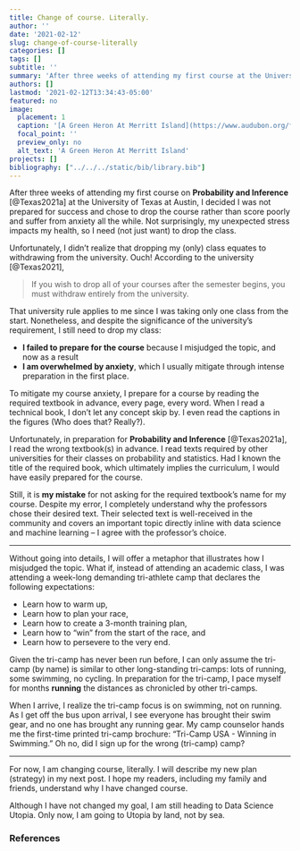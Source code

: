 ```yaml
---
title: Change of course. Literally.
author: ''
date: '2021-02-12'
slug: change-of-course-literally
categories: []
tags: []
subtitle: ''
summary: 'After three weeks of attending my first course at the University of Texas at Austin, I decided I was not prepared for success and chose to drop the course rather than score poorly and suffer from anxiety all the while.'
authors: []
lastmod: '2021-02-12T13:34:43-05:00'
featured: no
image:
  placement: 1
  caption: '[A Green Heron At Merritt Island](https://www.audubon.org/field-guide/bird/green-heron) by C Railey is licensed under [CC BY 4.0](https://creativecommons.org/licenses/by/4.0/)'
  focal_point: ''
  preview_only: no
  alt_text: 'A Green Heron At Merritt Island'
projects: []
bibliography: ["../../../static/bib/library.bib"]
---
```

After three weeks of attending my first course on **Probability and Inference** [@Texas2021a] at the University of Texas at Austin, I decided I was not prepared for success and chose to drop the course rather than score poorly and suffer from anxiety all the while. Not surprisingly, my unexpected stress impacts my health, so I need (not just want) to drop the class.

Unfortunately, I didn't realize that dropping my (only) class equates to withdrawing from the university. Ouch! According to the university [@Texas2021],  

> If you wish to drop all of your courses after the semester begins, you must withdraw entirely from the university. 

That university rule applies to me since I was taking only one class from the start. Nonetheless, and despite the significance of the university's requirement, I still need to drop my class:

- **I failed to prepare for the course** because I misjudged the topic, and now as a result
- **I am overwhelmed by anxiety**, which I usually mitigate through intense preparation in the first place.  

To mitigate my course anxiety, I prepare for a course by reading the required textbook in advance, every page, every word. When I read a technical book, I don't let any concept skip by. I even read the captions in the figures (Who does that? Really?).

Unfortunately, in preparation for **Probability and Inference** [@Texas2021a], I read the wrong textbook(s) in advance. I read texts required by other universities for their classes on probability and statistics. Had I known the title of the required book, which ultimately implies the curriculum, I would have easily prepared for the course. 

Still, it is **my mistake** for not asking for the required textbook's name for my course. Despite my error, I completely understand why the professors chose their desired text. Their selected text is well-received in the community and covers an important topic directly inline with data science and machine learning -- I agree with the professor's choice.

----

Without going into details, I will offer a metaphor that illustrates how I misjudged the topic. What if, instead of attending an academic class, I was attending a week-long demanding tri-athlete camp that declares the following expectations:

- Learn how to warm up,
- Learn how to plan your race,
- Learn how to create a 3-month training plan,
- Learn how to "win" from the start of the race, and
- Learn how to persevere to the very end.

Given the tri-camp has never been run before, I can only assume the tri-camp (by name) is similar to other long-standing tri-camps: lots of running, some swimming, no cycling. In preparation for the tri-camp, I pace myself for months **running** the distances as chronicled by other tri-camps.

When I arrive, I realize the tri-camp focus is on swimming, not on running.  As I get off the bus upon arrival, I see everyone has brought their swim gear, and no one has brought any running gear. My camp counselor hands me the first-time printed tri-camp brochure: "Tri-Camp USA - Winning in Swimming." Oh no, did I sign up for the wrong (tri-camp) camp?

----

For now, I am changing course, literally. I will describe my new plan (strategy) in my next post. I hope my readers, including my family and friends, understand why I have changed course.

Although I have not changed my goal, I am still heading to Data Science Utopia. Only now, I am going to Utopia by land, not by sea.

### References
